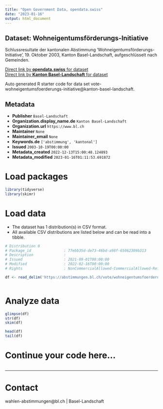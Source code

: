 ```yaml
---
title: "Open Government Data, opendata.swiss"
date: "2023-01-16"
output: html_document
---
```


## Dataset: Wohneigentumsförderungs-Initiative

Schlussresultate der kantonalen Abstimmung 'Wohneigentumsförderungs-Initiative', 19. Oktober 2003, Kanton Basel-Landschaft, aufgeschlüsselt nach Gemeinden.

[Direct link by **opendata.swiss** for dataset](https://opendata.swiss/de/dataset/wohneigentumsforderungs-initiative)<br>
[Direct link by **Kanton Basel-Landschaft** for dataset](https://abstimmungen.bl.ch/vote/wohneigentumsfoerderungs-initiative/data)

Auto generated R starter code for data set vote-wohneigentumsfoerderungs-initiative@kanton-basel-landschaft.

## Metadata

- **Publisher** `Basel-Landschaft`
- **Organization.display_name.de** `Kanton Basel-Landschaft`
- **Organization.url** `https://www.bl.ch`
- **Maintainer** `None`
- **Maintainer_email** `None`
- **Keywords.de** `['abstimmung', 'kantonal']`
- **Issued** `2003-10-19T00:00:00`
- **Metadata_created** `2022-12-13T15:00:48.124893`
- **Metadata_modified** `2023-01-16T01:11:53.691872`


# Load packages

```r

library(tidyverse)
library(skimr)

```

# Load data

-   The dataset has 1 distribution(s) in CSV format.
-   All available CSV distributions are listed below and can be read into a tibble.

```r

# Distribution 0
# Package_id               : 77ebb35d-de73-46bd-a98f-65062309b313
# Description              : 
# Issued                   : 2021-09-01T00:00:00
# Modified                 : 2022-02-16T00:00:00
# Rights                   : NonCommercialAllowed-CommercialAllowed-ReferenceRequired

df <- read_delim('https://abstimmungen.bl.ch/vote/wohneigentumsfoerderungs-initiative/data-csv')



```

# Analyze data

```r

glimpse(df)
str(df)
skim(df)

head(df)
tail(df)

```

# Continue your code here...

```r

```

------------------------------------------------------------------------

# Contact

wahlen-abstimmungen@bl.ch | Basel-Landschaft
